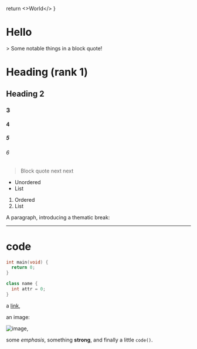   return <>World</>
}

# Hello <Thing />

<div className="note">
  > Some notable things in a block quote!
</div>

# Heading (rank 1)
## Heading 2
### 3
#### 4
##### 5
###### 6

> Block quote
> next
> next

* Unordered
* List

1. Ordered
2. List

A paragraph, introducing a thematic break:

---

# code

```cpp
int main(void) {
  return 0;
}

class name {
  int attr = 0;
}
```

a [link](https://example.com),

an image:

![image](https://fastly.picsum.photos/id/1036/536/354.jpg?hmac=MZppqlNecU8f3qMzkhIugWYk900Qtwdll3SBktXtkVI),

some *emphasis*,
something **strong**, and finally a little `code()`.
